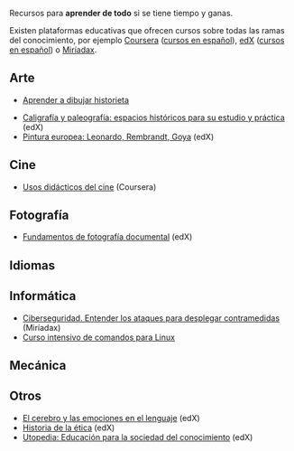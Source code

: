 {{header|1=Aprender de todo}}

Recursos para '''aprender de todo''' si se tiene tiempo y ganas.

Existen plataformas educativas que ofrecen cursos sobre todas las ramas del conocimiento, por ejemplo [https://www.coursera.org/ Coursera] ([https://www.coursera.org/courses cursos en español]), [https://www.edx.org edX] ([https://www.edx.org/course/?language=Spanish cursos en español]) o [https://miriadax.net/ Miríadax].

== Arte ==

* [https://www.youtube.com/user/ivanevskyvideo Aprender a dibujar historieta]

* [https://www.edx.org/course/caligrafia-y-paleografia-espacios-historicos-para-su-estudio-y-practica-0 Caligrafía y paleografía: espacios históricos para su estudio y práctica] (edX)
* [https://www.edx.org/course/pintura-europea-leonardo-rembrandt-goya Pintura europea: Leonardo, Rembrandt, Goya] (edX)

== Cine ==

* [https://www.coursera.org/learn/usos-didacticos-del-cine/ Usos didácticos del cine] (Coursera)

== Fotografía ==

* [https://www.edx.org/course/fundamentos-de-fotografia-documental Fundamentos de fotografía documental] (edX)

== Idiomas ==
{{ap|1=idiomas/idiomas|2=Idiomas}}

== Informática ==

* [https://miriadax.net/web/ciberseguridad-entender-los-ataques-para-desplegar-contramedidas-2-edicion-/inicio Ciberseguridad. Entender los ataques para desplegar contramedidas] (Miríadax)
* [https://www.youtube.com/watch?v=Jp-5bPY5Auk Curso intensivo de comandos para Linux]

== Mecánica ==
{{ap|1=otros/mecanica|2=Mecánica}}

== Otros ==

* [https://www.edx.org/course/el-cerebro-y-las-emociones-en-el-lenguaje El cerebro y las emociones en el lenguaje] (edX)
* [https://www.edx.org/course/historia-de-la-etica Historia de la ética] (edX)
* [https://www.edx.org/course/utopedia-educacion-para-la-sociedad-del-conocimiento Utopedia: Educación para la sociedad del conocimiento] (edX)

{{footer}}
